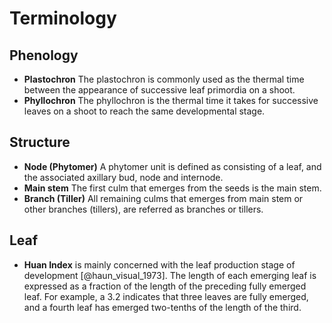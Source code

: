 # Terminology {#cha-terminology}


## Phenology {#output-phenology}

- **Plastochron** The plastochron is commonly used as the thermal time between the appearance of  successive leaf primordia on a shoot.
- **Phyllochron** The phyllochron is the thermal time it takes for successive leaves on a shoot to reach the same developmental stage.

## Structure {#output-structure}

- **Node (Phytomer)** A phytomer unit is defined as consisting of a leaf, and the associated axillary bud, node and internode.
- **Main stem** The first culm that emerges from the seeds is the main stem.
- **Branch (Tiller)** All remaining culms that emerges from main stem or other branches (tillers), are referred as branches or tillers.


## Leaf {#output-leaf}

- **Huan Index** is mainly concerned with the leaf production stage of development [@haun_visual_1973]. The length of each emerging leaf is expressed as a fraction of the length of the preceding fully emerged leaf. For example, a 3.2 indicates that three leaves are fully emerged, and a fourth leaf has emerged two-tenths of the length of the third.
